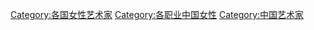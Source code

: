 [[Category:各国女性艺术家|Category:各国女性艺术家]]
[[Category:各职业中国女性|Category:各职业中国女性]]
[[Category:中国艺术家|Category:中国艺术家]]